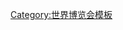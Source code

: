 <noinclude>
{{noteTA
|T=zh-hans:Template:世界博览会; zh-hant:Template:國際博覽會;
|1=zh-hans:迪拜; zh-hant:杜拜;
|G1=地名
|G2=Country
}}</noinclude>{{Navbox
| name = 國際博覽會
| title = [[世界博覽會|國際博覽會]]
| bodyclass = hlist
| state = autocollapse
| above = 
*[[国际展览局]]（BIE）
|group1= BIE認可的成立前博览会
|list1=  
*[[萬國工業博覽會|1851年倫敦]]
*[[1855年世界博覽會|1855年巴黎]]
*[[1862年世界博覽會|1862年倫敦]]
*{{link-en|1867年世界博覽會|Exposition Universelle (1867)|1867年巴黎}}
*[[維也納萬國博覽會|1873年維也納]]
*{{link-en|1876年世界博覽會|Centennial Exposition|1876年費城}}
*{{link-en|1878年世界博覽會|Exposition Universelle (1878)|1878年巴黎}}
*[[1880年世界博覽會|1880年墨尔本]]
*{{link-en|1888年世界博覽會|1888 Barcelona Universal Exposition|1888年巴塞隆納}}
*[[1889年世界博覽會|1889年巴黎]]
*[[芝加哥哥伦布纪念博览会|1893年芝加哥]]
*{{link-en|1897年世界博覽會|Brussels International Exposition (1897)|1897年布魯塞爾}}
*[[1900年世界博览会|1900年巴黎]]
*{{link-en|1904年世界博覽會|Louisiana Purchase Exposition|1904年聖路易斯}}
*{{link-en|1905年世界博覽會|Liège International (1905)|1905年列日}}
*{{link-en|1906年世界博覽會|Milan International|1906年米蘭}}
*{{link-en|1910年世界博覽會|Brussels International 1910|1910年布魯塞爾}}
*{{link-en|1911年世界博覽會|Turin International|1911年杜林}}
*{{link-en|1913年世界博覽會|Exposition universelle et internationale (1913)|1913年根特}}
*[[巴拿马万国博览会|1915年旧金山]]
*[[1929年世界博覽會|1929年巴塞罗那]]
*{{link-en|1929年塞維亞世界博覽會|Ibero-American Exposition of 1929|1929年塞維亞}}
*{{link-en|1933年世界博覽會|Century of Progress|1933年芝加哥}}
|group2= BIE认可的综合型博览会
|list2=
*{{link-en|1935年世界博覽會|Brussels International Exposition (1935)|1935年布魯塞爾}}
*{{link-en|1937年世界博覽會|Exposition Internationale des Arts et Techniques dans la Vie Moderne|1937年巴黎}}
*[[1939年紐約世界博覽會|1939年－1940年紐約]]
*{{link-en|1949年太子港世界博覽會|Exposition internationale du bicentenaire de Port-au-Prince|1949年太子港}}
*[[1958年世界博覽會|1958年布魯塞爾]]
*[[21世纪博览会|1962年西雅图]]
*[[1967年世界博覽會|1967年蒙特利尔]]
*[[1970年世界博覽會|1970年大阪]]
*[[1992年世界博覽會|1992年塞维利亚]]
*[[2000年世界博览会|2000年汉诺威]]
*[[2005年世界博覽會|2005年爱知]]
*[[中國2010年上海世界博覽會|2010年上海]]
*[[2015年世界博览会|2015年米兰]]
*[[2020年世界博覽會|2020年杜拜]]<sup>註</sup>
*[[2025年世界博覽會|2025年大阪]]
*{{link-en|2030年世界博覽會|Expo 2030|2030年}}
|group3= BIE认可的專業型博览会
|list3=
*{{link-en|1936年世界博覽會|ILIS 1936|1936年斯德哥爾摩}}
*{{link-en|1938年世界博覽會|Second International Aeronautic Exhibition|1938年赫爾辛基}}
* {{tsl|en|Exposition internationale de l'eau|1939年列日世界博覽會|1939年列日}}
* {{tsl|en|International Exhibition on Urbanism and Housing|1947年世界博覽會|1947年巴黎}}
* {{tsl|en|Universal Sport Exhibition (1949)|1949年斯德哥爾摩世界博覽會|1949年斯德哥爾摩}}
* {{tsl|en|The International Exhibition of Rural Habitat|1949年里昂世界博覽會|1949年-{}-里昂}}
* {{tsl|en|The International Textile Exhibition|1951年世界博覽會|1951年-{}-里耳}}
* {{tsl|en|Conquest of the Desert (exhibition)|1953年耶路撒冷世界博覽會|1953年耶路撒冷}}
* {{tsl|en|EA 53|1953年羅馬世界博覽會|1953年羅馬}}
* {{tsl|en|The International Exhibition of Navigation|1954年世界博覽會|1954年拿坡里}}
* {{tsl|en|The International Expo of Sport (1955)|1955年杜林世界博覽會|1955年杜林}}
* {{tsl|en|Helsingborg Exhibition 1955|1955年赫爾辛堡世界博覽會|1955年赫爾辛堡}}
* {{tsl|en|Exhibition of citriculture|1956年世界博覽會|1956年Beit Dagan}}
* {{tsl|en|Interbau|1957年世界博覽會|1957年柏林}}
* {{tsl|en|Expo 61|1961年世界博覽會|1961年杜林}}
* {{tsl|en|IVA 65|1965年世界博覽會|1965年慕尼黑}}
* {{tsl|en|HemisFair '68|1968年世界博覽會|1968年聖安東尼奧}}
* {{tsl|en|Expo 71|1971年世界博覽會|1971年布達佩斯}}
* {{tsl|en|Expo '74|1974年世界博覽會|1974年斯波坎}}
*[[沖繩國際海洋博覽會|1975年冲绳]]
* {{tsl|en|Expo 81|1981年世界博覽會|1981年普羅夫迪夫}}
* {{tsl|en|1982 World's Fair|1982年世界博覽會|1982年諾克斯維爾}}
* {{tsl|en|1984 Louisiana World Exposition|1984年世界博覽會|1984年紐奧良}}
* {{tsl|en|Expo 85 (Plovdiv, Bulgaria)|1985年普羅夫迪夫世界博覽會|1985年普羅夫迪夫}}
* {{tsl|ja|国際科学技術博覧会|國際科學技術博覽會|1985年筑波}}
*[[1986年世界博覽會|1986年温哥华]]
*[[1988年世界博覽會|1988年布里斯本]]
* {{tsl|en|Expo 91|1991年世界博覽會|1991年普羅夫迪夫}}
* {{tsl|en|Genoa Expo '92|1992年熱那亞世界博覽會|1992年熱那亞}}
*[[1993年世界博览会|1993年大田]]
* {{tsl|en|Expo '98|1998年世界博覽會|1998年-{里}-斯本}}
*[[2008年世界博覽會|2008年薩拉戈薩]]
*[[2012年世界博覽會|2012年麗水]]
*[[2017年阿斯塔納世界博覽會|2017年阿斯塔納]]
* {{tsl|en|Expo 2023|2023年世界博覽會|2023年布宜諾斯艾利斯}}
* {{tsl|en|Expo 2027|2027年世界博覽會|2027年}}
| group4 = BIE認可的[[國際園藝博覽會|園藝博覽會]]（[[国际园艺生产者协会]]）
| list4 =
* {{tsl|en|Floriade 1960|1960年世界園藝博覽會|1960年鹿特丹}}
* {{tsl|en|Parc floral de Paris|1969年世界園藝博覽會|1969年巴黎}} 
* {{tsl|en|Floriade 1972|1972年世界園藝博覽會|1972年阿姆斯特丹}}
* {{tsl|en|Internationale Gartenbauausstellung 73|1973年世界園藝博覽會|1973年漢堡}}
* {{tsl|en|Wiener Internationale Gartenschau 74|1974年世界園藝博覽會|1974年維也納}}
* {{tsl|en|Floralies Internationales de Montréal|1980年世界園藝博覽會|1980年滿地可}}
* {{tsl|en|Floriade 1982|1982年世界園藝博覽會|1982年阿姆斯特丹}}
* {{tsl|en|International Garden Expo 83|1983年世界園藝博覽會|1983年慕尼黑}}
* {{tsl|en|International Garden Festival|1984年世界園藝博覽會|1984年利物浦}}
* [[國際花與綠博覽會|1990年大阪]]  
* {{tsl|en|Floriade 1992|1992年世界園藝博覽會|1992年祖特梅爾}}
* {{tsl|en|1993 World Horticultural Exposition|1993年世界園藝博覽會|1993年司徒加特}} 
* [[1999年昆明世界園藝博覽會|1999年昆明]]
* {{tsl|en|Floriade 2002|2002年世界園藝博覽會|2002年哈萊默梅爾}}
* {{tsl|en|2003 World Horticultural Exposition|2003年世界園藝博覽會|2003年羅斯托克}}
* [[清邁國際園藝博覽會|2006年－2007年清邁]]
* {{tsl|en|Floriade 2012|2012年世界園藝博覽會|2012年芬洛}}
* [[2016年安塔利亞世界園藝博覽會|2016年安塔利亞]]
* [[2019年中国北京世界园艺博览会|2019年北京]]
* {{link-en|2022年世界園藝博覽會|Floriade 2022|2022年阿爾梅勒}}
* {{link-en|2023年世界園藝博覽會|International Horticultural Expo 2023 Doha Qatar|2023年杜哈}}
* [[2027年國際園藝博覽會|2027年橫濱]]
|group6 = BIE未認可的博覽會
|list6 = {{Navbox|subgroup
<!--   | group1 = 非洲
   | list1 =
* [[South African International Exhibition|1877年開普敦]]
* [[South African and International Exhibition|1892年－1893年金伯利]]
* [[Empire Exhibition, South Africa|1936年－1937年約翰尼斯堡]]-->
   | group2 = 亞洲
   | list2 = 
* {{link-en|加爾各答國際博覽會|Calcutta International Exhibition|1883年－1884年加爾各答}}
* {{link-en|河內博覽會|Hanoi Exhibition|1902年河內}}
* [[南洋勸業會|1910年江寧]]
* {{link-en|三寶壟殖民博覽會|Colonial Exhibition of Semarang|1914年三寶壟}}
* {{link-en|1929年杭州西湖博覽會|Westlake exposition|1929年杭州}}
* [[始政四十周年記念臺灣博覽會|1935年臺北]]
* {{link-ja|名古屋汎太平洋平和博覽會|名古屋汎太平洋平和博覧会|1937年名古屋}}
* [[Expo Pilipino|1998年克拉克]]
* [[2006年瀋陽世界園藝博覽會|2006年瀋陽]]
* [[2009年安眠島國際園藝博覽會|2009年安眠島]]
* [[2010年臺北國際花卉博覽會|2010年－2011年臺北]]
* [[2011年西安世界园艺博览会|2011年西安]]
* [[清邁國際園藝博覽會|2011年－2012年清邁]]
* [[2013年順天湾國際園藝博覽會|2013年順天湾]]
* [[2014年世界园艺博览会|2014年青岛]]
* [[2016年唐山世界園藝博覽會|2016年唐山]]
* [[2018年臺中世界花卉博覽會|2018年－2019年臺中]]
* [[2021年扬州世界园艺博览会|2021年揚州]]
   | group3 = 歐洲
   | list3 = 
<!--* [[First Exhibition (1760)|London 1760]]
* [[Great Industrial Exhibition (1853)|Dublin 1853]]
* [[Art Treasures Exhibition, Manchester 1857|Manchester 1857]]
* [[1865 International Exhibition|Porto 1865]]
* [[General Industrial Exposition of Stockholm (1866)|Stockholm 1866]]
* [[Annual International Exhibitions (London 1871–74)|London 1871–1874]]
* [[Exposition universelle de 1872|Lyon 1872]]
* [[1873 Vienna World's Fair|Vienna 1873]]
* [[International Colonial and Export Exhibition|Amsterdam 1883]]
* [[International Exhibition of Navigation, Commerce and Industry|Liverpool 1886]]
* [[Colonial and Indian Exhibition|London 1886]]
* [[Nordic Exhibition of 1888|Copenhagen 1888]]
* [[International Exhibition of Science, Art and Industry|Glasgow 1888]]
* [[International Electrotechnical Exhibition|Frankfurt 1891]]
* [[General Land Centennial Exhibition (1891)|Prague 1891]]
* [[Exposition internationale et coloniale (1894)|Lyon 1894]]
* [[Exposição Insular e Colonial Portuguesa|Oporto 1894]]
* [[Great Industrial Exposition of Berlin|Berlin 1896]]
* [[General Art and Industrial Exposition of Stockholm|Stockholm 1897]]
* [[Glasgow International Exhibition (1901)|Glasgow 1901]]
* [[Cork International Exhibition|Cork 1902]]
* [[Naval, Shipping and Fisheries Exhibition|London 1905]]
* [[Imperial Austrian Exhibition|London 1906]]
* [[Colonial exhibition|Marseille 1906]]
* [[Irish International Exhibition|Dublin 1907]]
* [[Franco-British Exhibition|London 1908]]
* [[Hispano-French Exposition of 1908|Zaragoza 1908]]-->
* [[日英博覽會|1910年倫敦]]
<!--* [[International Hygiene Exhibition|Dresden 1911]]
* [[Festival of Empire|London 1911]]
* [[Latin-British Exhibition|London 1912]]
* [[Exposition internationale urbaine de Lyon|Lyon 1914]] 
* [[Werkbund Exhibition (1914)|Cologne 1914]]
* [[Anglo-American Exhibition|London 1914]]
* [[1914 Jubilee Exhibition|Kristiania 1914]]
* [[Baltic Exhibition|Malmö 1914]]
* [[International Exhibition of Rubber and Other Tropical Products|London 1921]]
* [[Exposition nationale coloniale|Marseille 1922]]
* [[Gothenburg Exhibition (1923)|Gothenburg 1923]]
* [[British Empire Exhibition|British Empire Exhibition 1924–1925]]
* [[Exposition internationale coloniale, maritime et d'art flamand|Antwerp 1930]]
* [[Stockholm Exhibition (1930)|Stockholm 1930]]
* [[Paris Colonial Exposition|Paris 1931]]
* [[Exposição Colonial Portuguesa|Porto 1934]]
* [[Empire Exhibition, Scotland|Glasgow 1938]]
* [[Norwegian Exhibition|Stockholm 1943]]-->
   | group4 = 北美洲
   | list4 = 
<!--* [[American Institute Fair|New York City 1826–1897]]
* [[Exhibition of the Industry of All Nations|Bryant Park, New York City 1853]]
* [[International Cotton Exposition|Atlanta 1881]]
* [[Southern Exposition|Louisville 1883–1887]]
* [[World Cotton Centennial|New Orleans 1884]]
* [[Piedmont Exposition|Atlanta 1887]]
* [[California Midwinter International Exposition of 1894|San Francisco 1894]]
* [[Cotton States and International Exposition|Atlanta 1895]]
* [[Tennessee Centennial and International Exposition|Nashville 1897]]
* [[Trans-Mississippi Exposition|Omaha 1898]]-->
* [[泛美博览会|1901年水牛城]]
<!--* [[South Carolina Inter-State and West Indian Exposition|Charleston 1901–1902]]
* [[Lewis and Clark Centennial Exposition|Portland, Oregon 1905]]
* [[Jamestown Exposition|Jamestown 1907]]
* [[Alaska–Yukon–Pacific Exposition|Seattle 1909]]
* [[National Conservation Exposition|Knoxville 1913]]
* [[Panama–California Exposition|San Diego 1915–1917]] 
* [[Bronx International Exposition of Science, Arts and Industries|Bronx 1918]]
* [[Sesquicentennial Exposition|Philadelphia 1926]]
* [[California Pacific International Exposition|San Diego 1935–1936]]
* [[Texas Centennial Exposition|Dallas 1936]]
* [[Great Lakes Exposition|Cleveland 1936–1937]]
* [[Greater Texas & Pan-American Exposition|Dallas 1937]]
* [[Golden Gate International Exposition|San Francisco 1939–1940]]
* [[American Negro Exposition|Chicago 1940]]-->
* [[1964年世界博覽會|1964年－1965年紐約市]]
<!--   | group5 = 大洋洲
   | list5 = 
* [[Geelong 1862]]
* [[Intercolonial Exhibition of Australasia (1866)|Melbourne 1866]]
* [[Sydney Intercolonial Exhibition|Sydney 1870]]
* [[Victorian Intercolonial Exhibition|Melbourne 1875]]
* [[Intercolonial Exhibition (1876)|Brisbane 1876]] 
* [[Sydney International Exhibition|Sydney 1879]]
* [[Adelaide Jubilee International Exhibition|Adelaide 1887]]
* [[Melbourne Centennial Exhibition|Melbourne 1888]]
* [[New Zealand and South Seas Exhibition (1889)|Dunedin 1889]]
* [[International Exhibition (1906)|Christchurch 1906]]
* [[Auckland Exhibition|Auckland 1913–1914]]
* [[New Zealand and South Seas International Exhibition|Dunedin 1925]]
* [[New Zealand Centennial Exhibition|Wellington 1939–1940]]
   | group6 = 南美洲
   | list6 = 
* [[Chilean International Exhibition|Santiago 1875]]
* [[Exposición Internacional del Centenario|Buenos Aires 1910]]
* [[Independence Centenary International Exposition|Rio de Janeiro 1922]]-->
}}
|below=
*註：因-{zh-tw:嚴重特殊傳染性肺炎;zh-hk:2019冠狀病毒病;zh-cn:2019冠状病毒病;zh-sg:2019冠状病毒疾病;zh-my:2019冠状病毒病;}-疫情延至次年舉行，仍稱2020年。
}}<noinclude>
[[Category:世界博览会模板]]
</noinclude>